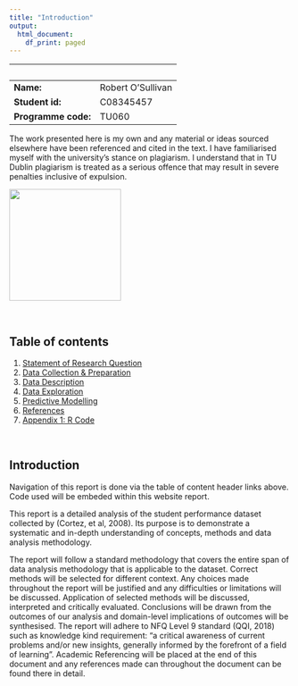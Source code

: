 ```yaml
---
title: "Introduction"
output:
  html_document:
    df_print: paged
---
```


                       |     
-----------------------|-----------------
**Name:**              | Robert O'Sullivan
**Student id:**        | C08345457
**Programme code:**    | TU060

The work presented here is my own and any material or ideas sourced elsewhere have been referenced and cited in the text. I have familiarised myself with the university's stance on plagiarism. I understand that in TU Dublin plagiarism is treated as a serious offence that may result in severe penalties inclusive of expulsion.
```{=html}
<img width=200 src="signature.png">
```

 

## Table of contents

1. [Statement of Research Question](1_sprq.html)
2. [Data Collection & Preparation](2_dcprep.html)
3. [Data Description](3_dd.html)
4. [Data Exploration](4_de.html)
5. [Predictive Modelling](5_pm.html)
6. [References](6_ref.html)
7. [Appendix 1: R Code](7_rcode.html)

 

## Introduction
Navigation of this report is done via the table of content header links above. Code used will be embeded within this website report.

This report is a detailed analysis of the student performance dataset collected by (Cortez, et al, 2008). Its purpose is to demonstrate a systematic and in-depth understanding of concepts, methods and data analysis methodology.

The report will follow a standard methodology that covers the entire span of data analysis methodology that is applicable to the dataset. Correct methods will be selected for different context. Any choices made throughout the report will be justified and any difficulties or limitations will be discussed. Application of selected methods will be discussed, interpreted and critically evaluated. Conclusions will be drawn from the outcomes of our analysis and domain-level implications of outcomes will be synthesised. The report will adhere to NFQ Level 9 standard (QQI, 2018) such as knowledge kind requirement: "a critical awareness of current problems and/or new insights, generally informed by the forefront of a field of learning". Academic Referencing will be placed at the end of this document and any references made can throughout the document can be found there in detail.